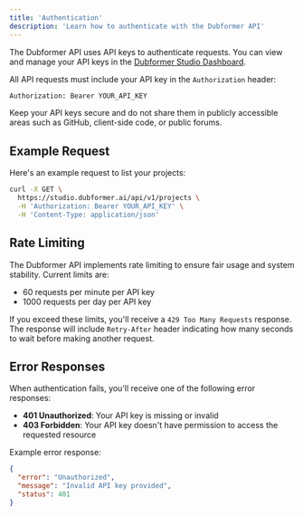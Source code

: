 ```yaml
---
title: 'Authentication'
description: 'Learn how to authenticate with the Dubformer API'
---
```


The Dubformer API uses API keys to authenticate requests. You can view and manage your API keys in the [Dubformer Studio Dashboard](https://studio.dubformer.ai/settings/api-keys).

All API requests must include your API key in the `Authorization` header:

```bash
Authorization: Bearer YOUR_API_KEY
```

<Note>
  Keep your API keys secure and do not share them in publicly accessible areas such as GitHub, client-side code, or public forums.
</Note>

## Example Request

Here's an example request to list your projects:

```bash
curl -X GET \
  https://studio.dubformer.ai/api/v1/projects \
  -H 'Authorization: Bearer YOUR_API_KEY' \
  -H 'Content-Type: application/json'
```

## Rate Limiting

The Dubformer API implements rate limiting to ensure fair usage and system stability. Current limits are:

- 60 requests per minute per API key
- 1000 requests per day per API key

If you exceed these limits, you'll receive a `429 Too Many Requests` response. The response will include `Retry-After` header indicating how many seconds to wait before making another request.

## Error Responses

When authentication fails, you'll receive one of the following error responses:

- **401 Unauthorized**: Your API key is missing or invalid
- **403 Forbidden**: Your API key doesn't have permission to access the requested resource

Example error response:

```json
{
  "error": "Unauthorized",
  "message": "Invalid API key provided",
  "status": 401
}
``` 